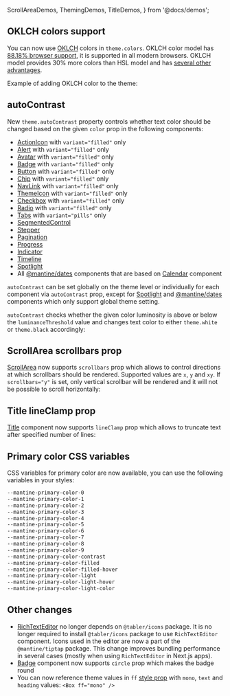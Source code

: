   ScrollAreaDemos,
  ThemingDemos,
  TitleDemos,
} from '@docs/demos';


## OKLCH colors support

You can now use [OKLCH](https://oklch.com/) colors in `theme.colors`.
OKLCH color model has [88.18% browser support](https://caniuse.com/mdn-css_types_color_oklch),
it is supported in all modern browsers. OKLCH model provides 30% more colors than HSL model and
has [several other advantages](https://evilmartians.com/chronicles/oklch-in-css-why-quit-rgb-hsl).

Example of adding OKLCH color to the theme:

<Demo data={ThemingDemos.oklch} />

## autoContrast

New `theme.autoContrast` property controls whether text color should be changed based on the given `color` prop
in the following components:

- [ActionIcon](/core/action-icon) with `variant="filled"` only
- [Alert](/core/alert) with `variant="filled"` only
- [Avatar](/core/avatar) with `variant="filled"` only
- [Badge](/core/badge) with `variant="filled"` only
- [Button](/core/button) with `variant="filled"` only
- [Chip](/core/chip) with `variant="filled"` only
- [NavLink](/core/nav-link) with `variant="filled"` only
- [ThemeIcon](/core/theme-icon) with `variant="filled"` only
- [Checkbox](/core/checkbox) with `variant="filled"` only
- [Radio](/core/radio) with `variant="filled"` only
- [Tabs](/core/tabs) with `variant="pills"` only
- [SegmentedControl](/core/segmented-control)
- [Stepper](/core/stepper)
- [Pagination](/core/pagination)
- [Progress](/core/progress)
- [Indicator](/core/indicator)
- [Timeline](/core/timeline)
- [Spotlight](/x/spotlight)
- All [@mantine/dates](/dates/getting-started) components that are based on [Calendar](/dates/calendar) component

`autoContrast` can be set globally on the theme level or individually for each component via `autoContrast` prop,
except for [Spotlight](/x/spotlight) and [@mantine/dates](/dates/getting-started) components which only support global theme setting.

<Demo data={ThemingDemos.autoContrast} />

`autoContrast` checks whether the given color luminosity is above or below the `luminanceThreshold` value
and changes text color to either `theme.white` or `theme.black` accordingly:

<Demo data={ThemingDemos.luminanceThreshold} />

## ScrollArea scrollbars prop

[ScrollArea](/core/scroll-area) now supports `scrollbars` prop which allows to control directions at which scrollbars should be rendered.
Supported values are `x`, `y` and `xy`. If `scrollbars="y"` is set, only vertical scrollbar will be rendered and it will not be possible to scroll horizontally:

<Demo data={ScrollAreaDemos.scrollbars} />

## Title lineClamp prop

[Title](/core/title) component now supports `lineClamp` prop which allows to truncate text after specified number of lines:

<Demo data={TitleDemos.lineClamp} />

## Primary color CSS variables

CSS variables for primary color are now available, you can use the following variables in your styles:

```scss
--mantine-primary-color-0
--mantine-primary-color-1
--mantine-primary-color-2
--mantine-primary-color-3
--mantine-primary-color-4
--mantine-primary-color-5
--mantine-primary-color-6
--mantine-primary-color-7
--mantine-primary-color-8
--mantine-primary-color-9
--mantine-primary-color-contrast
--mantine-primary-color-filled
--mantine-primary-color-filled-hover
--mantine-primary-color-light
--mantine-primary-color-light-hover
--mantine-primary-color-light-color
```

## Other changes

- [RichTextEditor](/x/tiptap) no longer depends on `@tabler/icons` package. It is no longer required to install `@tabler/icons` package to use `RichTextEditor` component. Icons used in the editor are now a part of the `@mantine/tiptap` package. This change improves bundling performance in several cases (mostly when using `RichTextEditor` in Next.js apps).
- [Badge](/core/badge) component now supports `circle` prop which makes the badge round
- You can now reference theme values in `ff` [style prop](/styles/style-props) with `mono`, `text` and `heading` values: `<Box ff="mono" />`
